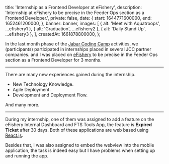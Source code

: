 
  title: 'Internship as a Frontend Developer at eFishery',
  description: 'Internship at eFishery to be precise in the Feeder Ops section as a Frontend Developer.',
  private: false,
  date: {
    start: 1644771600000,
    end: 1652461200000,
  },
  banner: banner,
  images: [
    { alt: 'Meet with Aquatroops', ...efishery1 },
    { alt: 'Graduation', ...efishery2 },
    { alt: 'Daily Stand Up', ...efishery3 },
  ],
  createdAt: 1661878800000,
};

In the last month phase of the [Jabar Coding Camp](https://jabarcodingcamp.jabarprov.go.id) activities, we (participants) participated in internships placed in several JCC partner companies. and I was placed on [eFishery](https://www.efishery.com) to be precise in the Feeder Ops section as a Frontend Developer for 3 months.

---

There are many new experiences gained during the internship.

- New Technology Knowledge.
- Agile Deployment.
- Development and Deployment Flow.

And many more.

---

During my internship, one of them was assigned to add a feature on the eFishery Internal Dashboard and FTS Tools App, the feature is **Expired Ticket** after 30 days. Both of these applications are web based using [React.js](https://reactjs.org/).

Besides that, I was also assigned to embed the webview into the mobile application, the task is indeed easy but I have problems when setting up and running the app.
